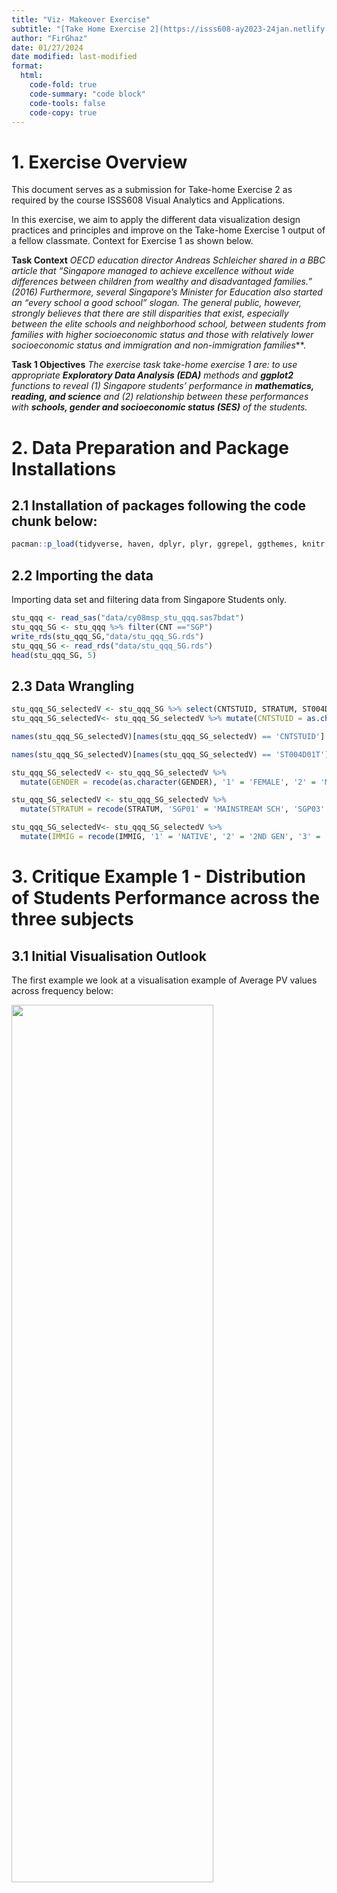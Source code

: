 ```yaml
---
title: "Viz- Makeover Exercise"
subtitle: "[Take Home Exercise 2](https://isss608-ay2023-24jan.netlify.app/take-home_ex/th_ex02)"
author: "FirGhaz"
date: 01/27/2024
date modified: last-modified
format:
  html:
    code-fold: true
    code-summary: "code block"
    code-tools: false
    code-copy: true
---
```


# 1. Exercise Overview

This document serves as a submission for Take-home Exercise 2 as required by the course ISSS608 Visual Analytics and Applications.

In this exercise, we aim to apply the different data visualization design practices and principles and improve on the Take-home Exercise 1 output of a fellow classmate. Context for Exercise 1 as shown below. 

**Task Context**
  _OECD education director Andreas Schleicher shared in a BBC article that “Singapore managed to achieve excellence without wide differences between children from wealthy and disadvantaged families.” (2016) Furthermore, several Singapore’s Minister for Education also started an “every school a good school” slogan. The general public, however, strongly believes that there are still disparities that exist, especially between the elite schools and neighborhood school, between students from families with higher socioeconomic status and those with relatively lower socioeconomic status and immigration and non-immigration families_**.

**Task 1 Objectives**
  _The exercise task take-home exercise 1 are: to use appropriate **Exploratory Data Analysis (EDA)** methods and **ggplot2** functions to reveal (1) Singapore students’ performance in **mathematics, reading, and science** and (2) relationship between these performances with **schools, gender and socioeconomic status (SES)** of the students._
  

# 2. Data Preparation and Package Installations

## 2.1 Installation of packages following the code chunk below:
```r
pacman::p_load(tidyverse, haven, dplyr, plyr, ggrepel, ggthemes, knitr, kableExtra, intsvy, hrbrthemes, ggridges, ggdist, patchwork, colorspace, reshape2, scales, ggplot2, ggpol, gridExtra)
```

## 2.2 Importing the data 

Importing data set and filtering data from Singapore Students only.
```r
stu_qqq <- read_sas("data/cy08msp_stu_qqq.sas7bdat")
stu_qqq_SG <- stu_qqq %>% filter(CNT =="SGP")
write_rds(stu_qqq_SG,"data/stu_qqq_SG.rds")
stu_qqq_SG <- read_rds("data/stu_qqq_SG.rds")
head(stu_qqq_SG, 5)
```
## 2.3 Data Wrangling

```r
stu_qqq_SG_selectedV <- stu_qqq_SG %>% select(CNTSTUID, STRATUM, ST004D01T, IMMIG, ESCS,PV1READ:PV10READ, PV1SCIE:PV10SCIE, PV1MATH:PV10MATH)
stu_qqq_SG_selectedV<- stu_qqq_SG_selectedV %>% mutate(CNTSTUID = as.character(CNTSTUID))

names(stu_qqq_SG_selectedV)[names(stu_qqq_SG_selectedV) == 'CNTSTUID'] <- 'STUDENT ID'

names(stu_qqq_SG_selectedV)[names(stu_qqq_SG_selectedV) == 'ST004D01T'] <- 'GENDER'

stu_qqq_SG_selectedV <- stu_qqq_SG_selectedV %>%
  mutate(GENDER = recode(as.character(GENDER), '1' = 'FEMALE', '2' = 'MALE'))

stu_qqq_SG_selectedV <- stu_qqq_SG_selectedV %>%
  mutate(STRATUM = recode(STRATUM, 'SGP01' = 'MAINSTREAM SCH', 'SGP03' = 'PRIVATE SCH'))

stu_qqq_SG_selectedV<- stu_qqq_SG_selectedV %>%
  mutate(IMMIG = recode(IMMIG, '1' = 'NATIVE', '2' = '2ND GEN', '3' = '1ST GEN'))
```



# 3. Critique Example 1 - Distribution of Students Performance across the three subjects

## 3.1 Initial Visualisation Outlook
The first example we look at a visualisation example of Average PV values across frequency below:

![](image/Critique_1.png){width="80%" height="60%"}

**Intended Viz's Proposition**

In this visualisation, the author created a Histogram with a Box plot to show the Average PVs versus Frequency across 3 subjects. It was a good attempt to show the readers the distribution skews, the statistical mean (with the red dot) and, possibly the outliers' stretch to determine min|max range within each subjects.

## 3.2 Potential Enhancements

To achieve the balance between aesthetics and clarity a few enhancements can be made: 

  1. To view the skewness of the distribution with accuracy, we *must maintain the aspect ratio of the plots produced*. This implies that patchwork function is not recommended as it will compress the aspect ratio making the scale of the axes inaccurate. 
  
  2. The X Axis should be represented accurate as the Average of PVs in each subject. while the Y Axis should be the score 
  
  3. We can also explore to include the *Statistical Summary of Mean and Median values* and the lines corresponding to it and input a legend on the top right for quick reference.
  
  4. Bin width was selected at 20. This allows the balance of appeal (avoiding too many vertical lines) while still balancing the clarity of the shape of the distribution shown.
  
  5. The *Grid* panels, major and minor lines were designed to be subtle-ly more apparent so that it can provide quick reference to x/y axis for the various bins
  
  6. Both axes to start from '0' to give an accurate representation of each bin.
  
  7. The fill colour of the Histogram bins were made with high transparent fill effect, this is to allow easier reference of all the major and minor grid lines for x and y axes.

::: panel-tabset
# **MATH**
```r
#| warning: false 
stu_qqq_SG_selectedV <- stu_qqq_SG_selectedV %>%
  mutate(Maths = rowSums(stu_qqq_SG_selectedV[paste0('PV', c(1:10), "MATH")], 
                   na.rm = TRUE)/10) %>% 
  mutate(Reading = 
           rowSums(stu_qqq_SG[paste0('PV', c(1:10), "READ")], 
                   na.rm = TRUE)/10) %>% 
  mutate(Science = 
           rowSums(stu_qqq_SG[paste0('PV', c(1:10), "SCIE")], 
                   na.rm = TRUE)/10)

# Maths Histogram and Boxplot with Mean and Median
maths_plot <- ggplot(stu_qqq_SG_selectedV, aes(x = Maths)) +
  geom_histogram(color = "#459395", binwidth = 20, fill = "#459395", alpha = 0.4) + coord_cartesian(xlim = c(0,1000), ylim = c(-80,600)) +
  geom_boxplot(width = 40, position = position_nudge(y = -60), outlier.shape = 20, outlier.size = 4, outlier.color = "darkblue", fill = "#459395", color = "#000000", alpha = 0.1) +
  geom_vline(aes(xintercept = mean(Maths, na.rm = TRUE)), linetype = "dashed", color = "red", size = 0.8, alpha = 0.5) +
  annotate("text", x = mean(stu_qqq_SG_selectedV$Maths, na.rm = TRUE) + 20, y = -20, label = paste(round(mean(stu_qqq_SG_selectedV$Maths, na.rm = TRUE), 2)), color = "red", size = 4, angle = 0, hjust = 1.35) +
  geom_vline(aes(xintercept = median(Maths, na.rm = TRUE)), linetype = "solid", color = "blue", size = 0.8, alpha = 0.5) +
  annotate("text", x = median(stu_qqq_SG_selectedV$Maths, na.rm = TRUE) + 20, y = -20, label = paste(round(median(stu_qqq_SG_selectedV$Maths, na.rm = TRUE), 2)), color = "blue", size = 4, angle = 0, hjust = 0.15) +
  labs(title = "Distribution of Maths Scores (PV)", x = "Maths Scores", y = "Density") +
  theme_minimal()

maths_plot <- maths_plot +
  theme(panel.background = element_rect(fill = "grey95", color = NA),
        panel.grid.major = element_line(color = "grey80", size = 0.5),
        panel.grid.minor = element_line(color = "grey90", size = 0.25)) +
  annotate("text", x = 900, y = 580, label = "Mean Value", color = "red", size = 3.5, alpha = 0.8) +
  annotate("text", x = 900, y = 550, label = "Median Value", color = "blue", size = 3.5, alpha = 0.8)

print(maths_plot)
```
# **READING**
```r
#| warning: false 
reading_plot <- ggplot(stu_qqq_SG_selectedV, aes(x = Reading)) +
  geom_histogram(color = "#EB7C69", binwidth = 20, fill = "#EB7C69", alpha = 0.4) + coord_cartesian(xlim = c(0,1000), ylim = c(-80,600)) +
  geom_boxplot(width = 40, position = position_nudge(y = -60), outlier.shape = 20, outlier.size = 4, outlier.color = "red", fill = "#EB7C69", color = "#000000", alpha = 0.1) +
  geom_vline(aes(xintercept = mean(Reading, na.rm = TRUE)), linetype = "dashed", color = "red", size = 0.8, alpha = 0.5) +
  annotate("text", x = mean(stu_qqq_SG_selectedV$Reading, na.rm = TRUE) + 20, y = -20, label = paste(round(mean(stu_qqq_SG_selectedV$Reading, na.rm = TRUE), 2)), color = "red", size = 4, angle = 0, hjust = 1.35) +
  geom_vline(aes(xintercept = median(Reading, na.rm = TRUE)), linetype = "solid", color = "blue", size = 0.8, alpha = 0.5) +
  annotate("text", x = median(stu_qqq_SG_selectedV$Reading, na.rm = TRUE) + 20, y = -20, label = paste(round(median(stu_qqq_SG_selectedV$Reading, na.rm = TRUE), 2)), color = "blue", size = 4, angle = 0, hjust = 0.15) +
  labs(title = "Distribution of Reading Scores (PV)", x = "Reading Scores", y = "Density") +
  theme_minimal()

reading_plot <- reading_plot +
  theme(panel.background = element_rect(fill = "grey95", color = NA),
        panel.grid.major = element_line(color = "grey80", size = 0.5),
        panel.grid.minor = element_line(color = "grey90", size = 0.25)) +
  annotate("text", x = 900, y = 580, label = "Mean Value", color = "red", size = 3.5, alpha = 0.8) +
  annotate("text", x = 900, y = 550, label = "Median Value", color = "blue", size = 3.5, alpha = 0.8)

print(reading_plot)
```
# **SCIENCE**
```r
#| warning: false 
science_plot <- ggplot(stu_qqq_SG_selectedV, aes(x = Science)) +
  geom_histogram(color = "#FDA638", binwidth = 20, fill = "#FDA638", alpha = 0.4) + coord_cartesian(xlim = c(0,1000), ylim = c(-80,600)) +
  geom_boxplot(width = 40, position = position_nudge(y = -60), outlier.shape = 20, outlier.size = 4, outlier.color = "darkorange", fill = "#FDA638", color = "#000000", alpha = 0.1) +
  geom_vline(aes(xintercept = mean(Science, na.rm = TRUE)), linetype = "dashed", color = "red", size = 0.8, alpha = 0.5) +
  annotate("text", x = mean(stu_qqq_SG_selectedV$Science, na.rm = TRUE) + 20, y = -20, label = paste(round(mean(stu_qqq_SG_selectedV$Science, na.rm = TRUE), 2)), color = "red", size = 4, angle = 0, hjust = 1.35) +
  geom_vline(aes(xintercept = median(Science, na.rm = TRUE)), linetype = "solid", color = "blue", size = 0.8, alpha = 0.5) +
  annotate("text", x = median(stu_qqq_SG_selectedV$Science, na.rm = TRUE) + 20, y = -20, label = paste(round(median(stu_qqq_SG_selectedV$Science, na.rm = TRUE), 2)), color = "blue", size = 4, angle = 0, hjust = 0.15) +
  labs(title = "Distribution of Science Scores (PV)", x = "Science Scores", y = "Density") +
  theme_minimal()

science_plot <- science_plot +
  theme(panel.background = element_rect(fill = "grey95", color = NA),
        panel.grid.major = element_line(color = "grey80", size = 0.5),
        panel.grid.minor = element_line(color = "grey90", size = 0.25)) +
  annotate("text", x = 900, y = 580, label = "Mean Value", color = "red", size = 3.5, alpha = 0.8) +
  annotate("text", x = 900, y = 550, label = "Median Value", color = "blue", size = 3.5, alpha = 0.8)

print(science_plot)

```
:::
# 4. Critique Example 2 - Distribution of Student Performances by Gender

## 4.1 Initial Intended Visualisation Outlook
Next, we look at a visualisation example of Distribution of Student Performances by Gender:

![](image/Critique_2.png){width="70%" height="60%"}
**Intended Viz's Proposition**

In this visualisation, the author created boxplots to show the Reading PVs across 3 subjects by Gender. 

## 4.2 Potential Enhancements

To achieve the balance between aesthetics and clarity these enhancements can be made: 

  1. Y axis must be accurately represented across all subjects. This will give a more coherent representation of the means and stats median across the 3 subjects.
  
  3. We can also explore to include the *Statistical Summary of Mean and Median values* and the lines corresponding to it and input a legend on the top right for quick reference.
  
  4. A violin plot can be utilised in the background to give a sense of the distribution and range of the performance within each gender and subject domains.
  
  5. The *Grid* panels, major and minor lines were designed to be subtle-ly more apparent so that it can provide quick reference to x/y axis for the various bins
  
  6. Both axes to start from '0' to give an accurate representation of each bin.
  
  7. The fill colour of the Histogram bins were made with high transparent fill effect, this is to allow easier reference of all the major and minor grid lines for x and y axes.
  
```r
#| warning: false
P7 <- ggplot(data= stu_qqq_SG_selectedV,
       aes(x= GENDER, y= Maths)) +
  geom_violin(color = "#459395", size = 0.6, fill= "#459395", alpha = 0.4) +
  geom_boxplot(width= 0.4, outlier.colour = "grey30", outlier.size = 3, outlier.color = "darkblue", 
               outlier.alpha = 0.5, outlier.shape = 19) +
  stat_summary(geom = "point",       
               fun ="mean",         
               colour ="red",        
               size=3) +  coord_cartesian(ylim = c(0,1000)) +
  scale_color_manual(values=c("#999999", "#E69F00")) +
  theme_minimal() +
  labs(title="Mathematics") +  
  theme(panel.background = element_rect(fill = "grey95", color = NA),
        panel.grid.major = element_line(color = "grey80", size = 0.5),
        panel.grid.minor = element_line(color = "grey90", size = 0.25),
        axis.title.x = element_blank(),
        axis.title.y = element_blank(),
        plot.title = element_text(size = 12, hjust = 0.5),
        axis.text = element_text(size = 10))
P7 <- P7 +
  stat_summary(aes(label = round(..y.., 2)), geom = "text", fun = mean, 
               vjust = -1.0, color = "red", size = 3) +
  stat_summary(aes(label = round(..y.., 2)), geom = "text", fun = median, 
               vjust = 1.8, color = "blue", size = 3)
  

P8 <- ggplot(data= stu_qqq_SG_selectedV,
       aes(x= GENDER, y= Reading)) +
  geom_violin(color = "#EB7C69", size = 0.6, fill= "#EB7C69", alpha = 0.4) +
  geom_boxplot(width= 0.4, outlier.colour = "grey30", outlier.size = 3, outlier.color = "darkred", 
               outlier.alpha = 0.5, outlier.shape = 19) +
  stat_summary(geom = "point",       
               fun ="mean",         
               colour ="red",        
               size=3) +  coord_cartesian(ylim = c(0,1000)) +  
  theme_minimal() +
  labs(title="Reading") + 
  theme(panel.background = element_rect(fill = "grey95", color = NA),
        panel.grid.major = element_line(color = "grey80", size = 0.5),
        panel.grid.minor = element_line(color = "grey90", size = 0.25),
        axis.title.x = element_blank(),
        axis.title.y = element_blank(),
        plot.title = element_text(size = 12, hjust = 0.5),
        axis.text = element_text(size = 10))
  
P8 <- P8 +
  stat_summary(aes(label = round(..y.., 2)), geom = "text", fun = mean, 
               vjust = -1.0, color = "red", size = 3) +
  stat_summary(aes(label = round(..y.., 2)), geom = "text", fun = median, 
               vjust = 1.8, color = "blue", size = 3)
  
P9 <- ggplot(data= stu_qqq_SG_selectedV,
       aes(x= GENDER, y= Science)) +
  geom_violin(color = "#FDA638", size = 0.6, fill= "#FDA638", alpha = 0.4) +
  geom_boxplot(width= 0.4, outlier.colour = "grey30", outlier.size = 3, outlier.color = "red", 
               outlier.alpha = 0.5, outlier.shape = 19) +
  stat_summary(geom = "point",       
               fun ="mean",         
               colour ="red",        
               size=3) +  coord_cartesian(ylim = c(0,1000)) +  
  theme_minimal() +
  labs(title="Science") + 
  theme(panel.background = element_rect(fill = "grey95", color = NA),
        panel.grid.major = element_line(color = "grey80", size = 0.5),
        panel.grid.minor = element_line(color = "grey90", size = 0.25),
        axis.title.x = element_blank(),
        axis.title.y = element_blank(),
        plot.title = element_text(size = 12, hjust = 0.5),
        axis.text = element_text(size = 10))

P9 <- P9 +
  stat_summary(aes(label = round(..y.., 2)), geom = "text", fun = mean, 
               vjust = -1.0, color = "red", size = 3) +
  stat_summary(aes(label = round(..y.., 2)), geom = "text", fun = median, 
               vjust = 1.8, color = "blue", size = 3) +
  annotate("text", x = 2.0, y = 1000, label = "Mean Value", color = "red", size = 3.5, alpha = 0.8) +
  annotate("text", x =2.0, y = 960, label = "Median Value", color = "blue", size = 3.5, alpha = 0.8)

(P7 + P8 + P9) +
    plot_annotation(title= "Distribution of Performance (PV) by Gender", subtitle = "Higher mean scores in Math & Science, for Male Gender", theme = theme(plot.title=element_text(size= 15, hjust= 0.5)))
  
```

# 5. My Take-Aways

This exercise facilitates my understanding with regards to the importance of balancing aestheticness vs clarity. Utilising the right visualizations is imperative to ensure that the target audience is captivated and well-informed of the insights gained by the data visualisation. Moving ahead, I am looking forward to making interactive visualisation that can garner deeper insights as the target audience fondle more with the visualisation developed. 


